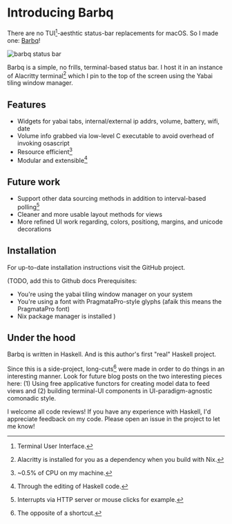 
# Introducing Barbq

There are no TUI[^1]-aesthtic status-bar replacements for macOS. So I made one: [Barbq](https://github.com/bkase/barbq)!

![barbq status bar](/static/posts/introducing-barbq/barbq.png)

Barbq is a simple, no frills, terminal-based status bar. I host it in an instance of Alacritty terminal[^2] which I pin to the top of the screen using the Yabai tiling window manager.

## Features

* Widgets for yabai tabs, internal/external ip addrs, volume, battery, wifi, date
* Volume info grabbed via low-level C executable to avoid overhead of invoking osascript
* Resource efficient[^3]
* Modular and extensible[^4]

## Future work

* Support other data sourcing methods in addition to interval-based polling[^5]
* Cleaner and more usable layout methods for views
* More refined UI work regarding, colors, positiong, margins, and unicode decorations

## Installation

For up-to-date installation instructions visit the GitHub project.

(TODO, add this to Github docs
Prerequisites:
  * You're using the yabai tiling window manager on your system
  * You're using a font with PragmataPro-style glyphs (afaik this means the PragmataPro font)
  * Nix package manager is installed
)

## Under the hood

Barbq is written in Haskell. And is this author's first "real" Haskell project.

Since this is a side-project, long-cuts[^6] were made in order to do things in an interesting manner. Look for future blog posts on the two interesting pieces here: (1) Using free applicative functors for creating model data to feed views and (2) building terminal-UI components in UI-paradigm-agnostic comonadic style.

I welcome all code reviews! If you have any experience with Haskell, I'd appreciate feedback on my code. Please open an issue in the project to let me know!

[^1]: Terminal User Interface.
[^2]: Alacritty is installed for you as a dependency when you build with Nix.
[^3]: ~0.5% of CPU on my machine.
[^4]: Through the editing of Haskell code.
[^5]: Interrupts via HTTP server or mouse clicks for example.
[^6]: The opposite of a shortcut.
